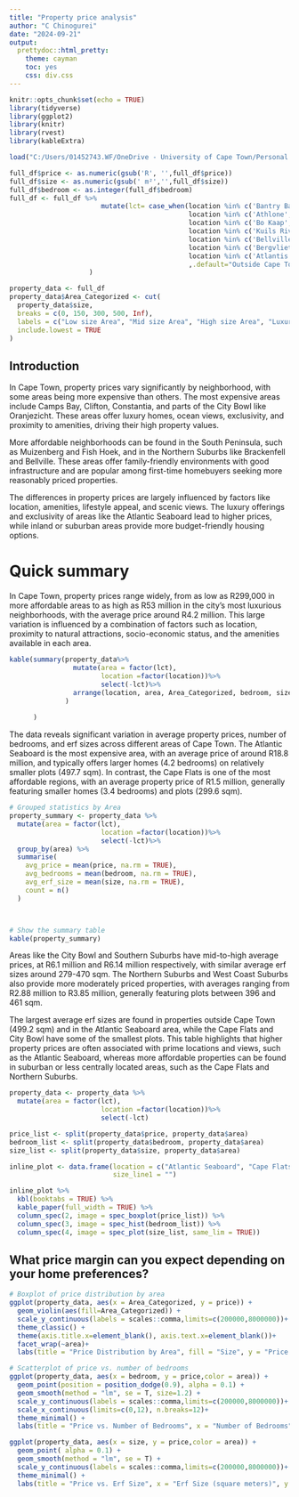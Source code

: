 ---
title: "Property price analysis"
author: "C Chinogurei"
date: "2024-09-21"
output: 
  prettydoc::html_pretty:
    theme: cayman
    toc: yes
    css: div.css
---

```{r setup, include=FALSE}
knitr::opts_chunk$set(echo = TRUE)
library(tidyverse)
library(ggplot2)
library(knitr)
library(rvest)
library(kableExtra)

load("C:/Users/01452743.WF/OneDrive - University of Cape Town/Personal projects/Property 24/full_df.RData")

full_df$price <- as.numeric(gsub('R', '',full_df$price))
full_df$size <- as.numeric(gsub(' m²','',full_df$size))
full_df$bedroom <- as.integer(full_df$bedroom)
full_df <- full_df %>%
                       mutate(lct= case_when(location %in% c('Bantry Bay','Camps Bay','Clifton','Fresnaye','Green Point','Hout Bay Beachfront','Hout Bay Harbour','Llandudno','Mouille Point','Sea Point','Three Anchor Bay','Waterfront')~ 'Atlantic Seaboard',
                                             location %in% c('Athlone','Bishop Lavis','Bonteheuwel','Crawford','Crossroads','Epping','Gugulethu','Hanover Park','Kalksteenfontein','Khayelitsha','Langa','Lavender Hill','Manenberg','Mitchells Plain','Nyanga','Ottery','Ferness Estate','Ferndale','Ottery East','Pelican Park','Philippi','Samora Machel','Strandfontein','Valhalla Park','Delft','Belhar',"Elsie's River")~'Cape Flats (South East suburbs)',
                                             location %in% c('Bo Kaap','Cape Town City Centre',"Devil's Peak Estate",'Van Ryneveld','De Waterkant','Foreshore','Gardens','Higgovale','Lower Vrede','District Six','Oranjezicht','Salt River','Schotsche Kloof','Tamboerskloof','University Estate','Vredehoek','Walmer Estate','Woodstock','Upper Woodstock','Zonnebloem')~'City Bowl',
                                             location %in% c('Kuils River','Kuils River South','Bardale Village','Eersterivier','Stratford Green','Blue Downs','Blackheath','Firgove',"Gordon's Bay",'Macassar','Croydon',"Sir Lowry's Pass Village",'Somerset West','Somerset West Central','Strand','Strand Central','Strand North','Strand South')~'Eastern Suburbs',
                                             location %in% c('Bellville','Bellville Central','Bellville South','Buh Rein Estate','Protea Heights','Tyger Waterfront','Vredekloof','Vredekloof East','Vredekloof Heights','Tyger Valley','Protea Village','Brackenfell','Brackenfell Central','Brackenfell Industrial','Brackenfell South','Oakglen','Groenvallei','Soneike','Bothasig','Brooklyn','Burgundy Estate','Durbanville','Durbanville Central','Sonstraal Heights','Sonstraal','Edgemead','Goodwood','Goodwood Central','Goodwood Estate','Townsend Estate','Vasco Estate','Kensington','Kraaifontein','Kraaifontein East','Windsor Park Estate','Zonnendal','Loevenstein','Maitland','Monte Vista','Welgelegen','Panorama','Parow Central','Thornton','Parow','Plattekloof','Rugby')~'Northern Suburbs',
                                             location %in% c('Bergvliet','Bishopscourt','Claremont','Claremont Upper','Constantia','Capricorn','Costa Da Gama','Diep River','Grassy Park','Harfield Village','Heathfield','Kenilworth','Kenilworth Upper','Kenwyn','Kirstenhof','Kreupelbosch','Lansdowne','Lotus River','Meadowridge','Mowbray','Ndabeni','Newlands','Observatory','Pinelands','Plumstead','Retreat','Rondebosch','Rondebosch East','Rosebank','Southfield','Steenberg','Sybrand Park','Tokai','Wynberg','Wetton','Capri Village','Clovelly','Fish Hoek','Glencairn','Kalk Bay','Kommetjie','Lakeside','Marina da Gama','Masiphumelele','Muizenberg','Noordhoek','Ocean View','Scarborough',"Simon's Town",'St James','Sunnydale','Sun Valley','Vrygrond','Wynberg Upper','Whispering Pines')~'Southern Suburbs',
                                             location %in% c('Atlantis','Beachfront','Big Bay','Bloubergstrand','Bloubergrant','Blouberg Sands','Blouberg Rise','Century City','Tijgerhof','Flamingo Vlei','Island View','Mamre','Melkbosstrand','Milnerton','Milnerton Central','Royal Ascot','Montague Gardens','Richwood','Parklands','Parklands East','Parklands North','Table View','Sandown','Summer Greens','West Beach','Waves Edge','Woodbridge Island')~'West Coast Suburbs'
                                             ,.default="Outside Cape Town")
                    )

property_data <- full_df
property_data$Area_Categorized <- cut(
  property_data$size,
  breaks = c(0, 150, 300, 500, Inf),
  labels = c("Low size Area", "Mid size Area", "High size Area", "Luxury Area"),
  include.lowest = TRUE
)
```

## Introduction

In Cape Town, property prices vary significantly by neighborhood, with some areas being more expensive than others. The most expensive areas include Camps Bay, Clifton, Constantia, and parts of the City Bowl like Oranjezicht. These areas offer luxury homes, ocean views, exclusivity, and proximity to amenities, driving their high property values.

More affordable neighborhoods can be found in the South Peninsula, such as Muizenberg and Fish Hoek, and in the Northern Suburbs like Brackenfell and Bellville. These areas offer family-friendly environments with good infrastructure and are popular among first-time homebuyers seeking more reasonably priced properties.

The differences in property prices are largely influenced by factors like location, amenities, lifestyle appeal, and scenic views. The luxury offerings and exclusivity of areas like the Atlantic Seaboard lead to higher prices, while inland or suburban areas provide more budget-friendly housing options.

# Quick summary

In Cape Town, property prices range widely, from as low as R299,000 in more affordable areas to as high as R53 million in the city's most luxurious neighborhoods, with the average price around R4.2 million. This large variation is influenced by a combination of factors such as location, proximity to natural attractions, socio-economic status, and the amenities available in each area.

```{r, echo=FALSE}
kable(summary(property_data%>%
                mutate(area = factor(lct),
                       location =factor(location))%>%
                       select(-lct)%>%
                arrange(location, area, Area_Categorized, bedroom, size)
              )
      
      )
```
The data reveals significant variation in average property prices, number of bedrooms, and erf sizes across different areas of Cape Town. The Atlantic Seaboard is the most expensive area, with an average price of around R18.8 million, and typically offers larger homes (4.2 bedrooms) on relatively smaller plots (497.7 sqm). In contrast, the Cape Flats is one of the most affordable regions, with an average property price of R1.5 million, generally featuring smaller homes (3.4 bedrooms) and plots (299.6 sqm).



```{r cars, echo=FALSE}

# Grouped statistics by Area
property_summary <- property_data %>%
  mutate(area = factor(lct),
                       location =factor(location))%>%
                       select(-lct)%>%
  group_by(area) %>%
  summarise(
    avg_price = mean(price, na.rm = TRUE),
    avg_bedrooms = mean(bedroom, na.rm = TRUE),
    avg_erf_size = mean(size, na.rm = TRUE),
    count = n()
  )



# Show the summary table
kable(property_summary)
```

Areas like the City Bowl and Southern Suburbs have mid-to-high average prices, at R6.1 million and R6.14 million respectively, with similar average erf sizes around 279-470 sqm. The Northern Suburbs and West Coast Suburbs also provide more moderately priced properties, with averages ranging from R2.88 million to R3.85 million, generally featuring plots between 396 and 461 sqm.

The largest average erf sizes are found in properties outside Cape Town (499.2 sqm) and in the Atlantic Seaboard area, while the Cape Flats and City Bowl have some of the smallest plots. This table highlights that higher property prices are often associated with prime locations and views, such as the Atlantic Seaboard, whereas more affordable properties can be found in suburban or less centrally located areas, such as the Cape Flats and Northern Suburbs.

```{r, echo= FALSE, warning=FALSE}

property_data <- property_data %>%
  mutate(area = factor(lct),
                       location =factor(location))%>%
                       select(-lct)

price_list <- split(property_data$price, property_data$area)
bedroom_list <- split(property_data$bedroom, property_data$area)
size_list <- split(property_data$size, property_data$area)

inline_plot <- data.frame(location = c("Atlantic Seaboard", "Cape Flats (South East suburbs)", "City Bowl","Eastern Suburbs","Northern Suburbs","Southern Suburbs","West Coast Suburbs"), price_box = "", bedroom_hist = "",
                          size_line1 = "")

inline_plot %>%
  kbl(booktabs = TRUE) %>%
  kable_paper(full_width = TRUE) %>%
  column_spec(2, image = spec_boxplot(price_list)) %>%
  column_spec(3, image = spec_hist(bedroom_list)) %>%
  column_spec(4, image = spec_plot(size_list, same_lim = TRUE))
```

## What price margin can you expect depending on your home preferences?

```{r pressure, echo=FALSE, warning=FALSE, fig.height=9, fig.width=10}
# Boxplot of price distribution by area
ggplot(property_data, aes(x = Area_Categorized, y = price)) +
  geom_violin(aes(fill=Area_Categorized)) +
  scale_y_continuous(labels = scales::comma,limits=c(200000,8000000))+
  theme_classic() +
  theme(axis.title.x=element_blank(), axis.text.x=element_blank())+
  facet_wrap(~area)+
  labs(title = "Price Distribution by Area", fill = "Size", y = "Price in Rands")
```
```{r, echo=FALSE, warning=FALSE, message=FALSE}
# Scatterplot of price vs. number of bedrooms
ggplot(property_data, aes(x = bedroom, y = price,color = area)) +
  geom_point(position = position_dodge(0.9), alpha = 0.1) +
  geom_smooth(method = "lm", se = T, size=1.2) +
  scale_y_continuous(labels = scales::comma,limits=c(200000,8000000))+
  scale_x_continuous(limits=c(0,12), n.breaks=12)+
  theme_minimal() +
  labs(title = "Price vs. Number of Bedrooms", x = "Number of Bedrooms", y = "Price", color="Location")
```


```{r, echo=FALSE, warning=FALSE, message=FALSE}
ggplot(property_data, aes(x = size, y = price,color = area)) +
  geom_point( alpha = 0.1) +
  geom_smooth(method = "lm", se = T) +
  scale_y_continuous(labels = scales::comma,limits=c(200000,8000000))+
  theme_minimal() +
  labs(title = "Price vs. Erf Size", x = "Erf Size (square meters)", y = "Price", color= "Location")
```


